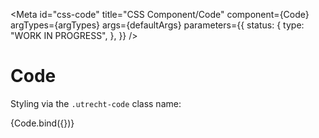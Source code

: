 <!-- @license CC0-1.0 -->


<Meta
  id="css-code"
  title="CSS Component/Code"
  component={Code}
  argTypes={argTypes}
  args={defaultArgs}
  parameters={{
    status: {
      type: "WORK IN PROGRESS",
    },
  }}
/>

# Code

Styling via the `.utrecht-code` class name:

<Canvas>
  <Story name="Default" args={exampleArgs}>
    {Code.bind({})}
  </Story>
</Canvas>

<ArgsTable story="Default" />
